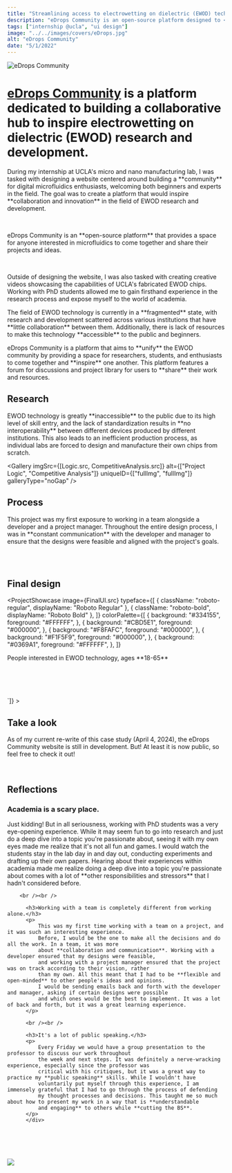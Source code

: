 ```yaml
---
title: "Streamlining access to electrowetting on dielectric (EWOD) technology via open-source"
description: "eDrops Community is an open-source platform designed to <strong>democratize access</strong> to EWOD technology, enabling users to <strong>create and share</strong> their own EWOD projects and designs."
tags: ["internship @ucla", "ui design"]
image: "../../images/covers/eDrops.jpg"
alt: "eDrops Community"
date: "5/1/2022"
---
```






<div class="bannerImgCover">
  <img src={CoverImage.src} alt="eDrops Community" id = "eDropsCoverBanner"/>
</div>
<div class="caseStudy">
<Overview
  year="2022"
  tags={["internship @ucla", "duration - 1 month", "team size - 3", "tools - figma, procreate", "role - ui designer, ux designer"]}
>

<h1 slot="header">
  <a href="https://community.edroplets.org/" target="_blank">eDrops Community</a> is a platform dedicated to building a collaborative hub to inspire electrowetting 
  on dielectric (EWOD) research and development.
</h1>
<div slot="overviewDescription">
  <p>
    During my internship at UCLA's micro and nano manufacturing lab, I was tasked with designing a 
    website centered around building a **community** for digital microfluidics enthusiasts, welcoming both beginners 
    and experts in the field. The goal was to create a platform that would inspire **collaboration and innovation** in the field of EWOD research and development.
  </p>
  <br />
  <p>
    eDrops Community is an **open-source platform** that provides a space for anyone interested in microfluidics to come together and share their projects and ideas.
  </p>
  <br />
  <p>
    Outside of designing the website, I was also tasked with creating creative videos showcasing the capabilities 
    of UCLA's fabricated EWOD chips. Working with PhD students allowed me to gain firsthand experience in the research process and expose myself to the world of academia.
  </p>
</div>

</Overview>

<ProblemSolutionStatement>
  <p slot='problem'>
    The field of EWOD technology is currently in a **fragmented** state, with research and 
    development scattered across various institutions that have **little collaboration** between them. 
    Additionally, there is lack of resources to make this technology **accessible** to the public and beginners.
  </p>

  <p slot="solution">
    eDrops Community is a platform that aims to **unify** the EWOD community by providing a space for researchers, 
    students, and enthusiasts to come together and **inspire** one another. This platform features a forum for discussions 
    and project library for users to **share** their work and resources.
  </p>
</ProblemSolutionStatement>

<PageSection>
  <h2 slot="sectionTitle">Research</h2>
  <p slot="description">
    EWOD technology is greatly **inaccessible** to the public due to its high level of skill entry, 
    and the lack of standardization results in **no interoperability** between different devices 
    produced by different institutions. This also leads to an inefficient production process, as 
    individual labs are forced to design and manufacture their own chips from scratch.
  </p>
</PageSection>

<Gallery
  imgSrc={[Logic.src, CompetitiveAnalysis.src]}
  alt={["Project Logic", "Competitive Analysis"]}
  uniqueID={["fullImg", "fullImg"]}
  galleryType="noGap"
/>


<PageSection>
  <h2 slot="sectionTitle">Process</h2>
  <p slot="description">
    This project was my first exposure to working in a team alongside a developer and a project manager. 
    Throughout the entire design process, I was in **constant communication** with the developer and manager 
    to ensure that the designs were feasible and aligned with the project's goals.
  </p>
</PageSection>
<br/>
<Gallery
  imgSrc={[UISketches.src, Wireframes.src, ColorProcess.src]}
  alt={["UI Sketches", "Wireframes", "Color Process"]}
  uniqueID={["fullImg", "fullImg", "fullImg"]}
  galleryType="withGapExtra"
/>

<br/>

<PageSection>
  <h2 slot="sectionTitle">Final design</h2>
  <p slot="description">
  </p>
</PageSection>
</div>

<ProjectShowcase
  image={FinalUI.src}
  typeface={[
    { className: "roboto-regular", displayName: "Roboto Regular" },
    { className: "roboto-bold", displayName: "Roboto Bold" },
  ]}
  colorPalette={[
    {
      background: "#334155",
      foreground: "#FFFFFF",
    },
    {
      background: "#CBD5E1",
      foreground: "#000000",
    },
    {
      background: "#F8FAFC",
      foreground: "#000000",
    },
    {
      background: "#F1F5F9",
      foreground: "#000000",
    },
    {
      background: "#0369A1",
      foreground: "#FFFFFF",
    },
  ]}
>
  <p slot="targetUser">People interested in EWOD technology, ages **18-65**</p>
</ProjectShowcase>
<br /><br /><br /><br />
<LinkToLive
  links={[
    "https://community.edroplets.org/"
  ]}
  buttonText={[`check out edrops community! >`]}
>
  <h2 slot="header">Take a look</h2>
  <p slot="body">
    As of my current re-write of this case study (April 4, 2024), the eDrops Community website 
    is still in development. But! At least it is now public, so feel free to check it out!
  </p>
</LinkToLive>
<br />

<div class="caseStudy">

<PageSection>
<h2 slot="sectionTitle">Reflections</h2>
  <div  slot="description">
      <h3>Academia is a scary place.</h3>
        <p>
            Just kidding! But in all seriousness, working with PhD students was a very eye-opening experience. 
            While it may seem fun to go into research and just do a deep dive into a topic you're passionate about, 
            seeing it with my own eyes made me realize that it's not all fun and games. I would watch the students 
            stay in the lab day in and day out, conducting experiments and drafting up their own papers. Hearing about 
            their experiences within academia made me realize doing a deep dive into a topic you're passionate about comes 
            with a lot of **other responsibilities and stressors** that I hadn't considered before.
        </p>

        <br /><br />

          <h3>Working with a team is completely different from working alone.</h3>
          <p>
              This was my first time working with a team on a project, and it was such an interesting experience. 
              Before, I would be the one to make all the decisions and do all the work. In a team, it was more 
              about **collaboration and communication**. Working with a developer ensured that my designs were feasible, 
              and working with a project manager ensured that the project was on track according to their vision, rather 
              than my own. All this meant that I had to be **flexible and open-minded** to other people's ideas and opinions. 
              I would be sending emails back and forth with the developer and manager, asking if certain designs were possible 
              and which ones would be the best to implement. It was a lot of back and forth, but it was a great learning experience.
          </p>

          <br /><br />

          <h3>It's a lot of public speaking.</h3>
          <p>
              Every Friday we would have a group presentation to the professor to discuss our work throughout 
              the week and next steps. It was definitely a nerve-wracking experience, especially since the professor was 
              critical with his critiques, but it was a great way to practice my **public speaking** skills. While I wouldn't have 
              voluntarily put myself through this experience, I am immensely grateful that I had to go through the process of defending 
              my thought processes and decisions. This taught me so much about how to present my work in a way that is **understandable 
              and engaging** to others while **cutting the BS**.
          </p>
          </div>

</PageSection>
</div>
<br /><br /><br /><br />


<img src={Display.src} class="imageFill" />
